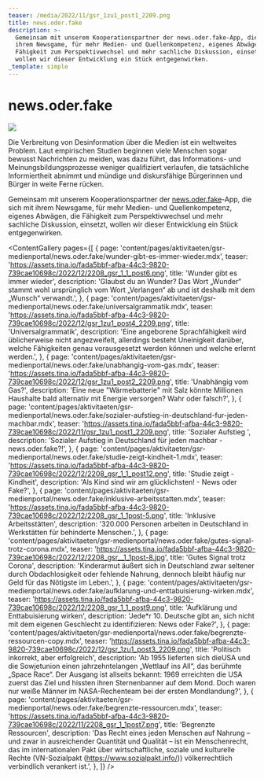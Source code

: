 ```yaml
---
teaser: /media/2022/11/gsr_1zu1_post1_2209.png
title: news.oder.fake
description: >-
  Gemeinsam mit unserem Kooperationspartner der news.oder.fake-App, die sich mit
  ihrem Newsgame, für mehr Medien- und Quellenkompetenz, eigenes Abwägen, die
  Fähigkeit zum Perspektivwechsel und mehr sachliche Diskussion, einsetzt,
  wollen wir dieser Entwicklung ein Stück entgegenwirken.
_template: simple
---
```


# news.oder.fake

![](/media/2022/12/neutraler-webbaner-news-oder-fake.jpg)

Die Verbreitung von Desinformation über die Medien ist ein weltweites Problem. Laut empirischen Studien beginnen viele Menschen sogar bewusst Nachrichten zu meiden, was dazu führt, das Informations- und Meinungsbildungsprozesse weniger qualifiziert verlaufen, die tatsächliche Informiertheit abnimmt und mündige und diskursfähige Bürgerinnen und Bürger in weite Ferne rücken.

Gemeinsam mit unserem Kooperationspartner der [news.oder.fake](https://newsoderfake.de/)-App, die sich mit ihrem Newsgame, für mehr Medien- und Quellenkompetenz, eigenes Abwägen, die Fähigkeit zum Perspektivwechsel und mehr sachliche Diskussion, einsetzt, wollen wir dieser Entwicklung ein Stück entgegenwirken.

<ContentGallery
  pages={[
    {
      page: 'content/pages/aktivitaeten/gsr-medienportal/news.oder.fake/wunder-gibt-es-immer-wieder.mdx',
      teaser:
        'https://assets.tina.io/fada5bbf-afba-44c3-9820-739cae10698c/2022/12/2208_gsr_1_1_post6.png',
      title: 'Wunder gibt es immer wieder',
      description:
        'Glaubst du an Wunder? Das Wort „Wunder“ stammt wohl ursprünglich vom Wort „Verlangen“ ab und ist deshalb mit dem „Wunsch“ verwandt.',
    },
    {
      page: 'content/pages/aktivitaeten/gsr-medienportal/news.oder.fake/universalgrammatik.mdx',
      teaser:
        'https://assets.tina.io/fada5bbf-afba-44c3-9820-739cae10698c/2022/12/gsr_1zu1_post4_2209.png',
      title: 'Universalgrammatik',
      description:
        'Eine angeborene Sprachfähigkeit wird üblicherweise nicht angezweifelt, allerdings besteht Uneinigkeit darüber, welche Fähigkeiten genau vorausgesetzt werden können und welche erlernt werden.',
    },
    {
      page: 'content/pages/aktivitaeten/gsr-medienportal/news.oder.fake/unabhangig-vom-gas.mdx',
      teaser:
        'https://assets.tina.io/fada5bbf-afba-44c3-9820-739cae10698c/2022/12/gsr_1zu1_post2_2209.png',
      title: 'Unabhängig vom Gas?',
      description:
        'Eine neue "Wärmebatterie" mit Salz könnte Millionen Haushalte bald alternativ mit Energie versorgen? Wahr oder falsch?',
    },
    {
      page: 'content/pages/aktivitaeten/gsr-medienportal/news.oder.fake/sozialer-aufstieg-in-deutschland-fur-jeden-machbar.mdx',
      teaser:
        'https://assets.tina.io/fada5bbf-afba-44c3-9820-739cae10698c/2022/11/gsr_1zu1_post1_2209.png',
      title: 'Sozialer Aufstieg ',
      description:
        'Sozialer Aufstieg in Deutschland für jeden machbar - news.oder.fake?!',
    },
    {
      page: 'content/pages/aktivitaeten/gsr-medienportal/news.oder.fake/studie-zeigt-kindheit-1.mdx',
      teaser:
        'https://assets.tina.io/fada5bbf-afba-44c3-9820-739cae10698c/2022/12/2208_gsr_1_1_post12.png',
      title: 'Studie zeigt - Kindheit',
      description: 'Als Kind sind wir am glücklichsten! - News oder Fake?',
    },
    {
      page: 'content/pages/aktivitaeten/gsr-medienportal/news.oder.fake/inklusive-arbeitsstatten.mdx',
      teaser:
        'https://assets.tina.io/fada5bbf-afba-44c3-9820-739cae10698c/2022/12/2208_gsr_1_1post-5.png',
      title: 'Inklusive Arbeitsstätten',
      description:
        '320.000 Personen arbeiten in Deutschland in Werkstätten für behinderte Menschen.',
    },
    {
      page: 'content/pages/aktivitaeten/gsr-medienportal/news.oder.fake/gutes-signal-trotz-corona.mdx',
      teaser:
        'https://assets.tina.io/fada5bbf-afba-44c3-9820-739cae10698c/2022/12/2208_gsr__1_1post-8.jpg',
      title: 'Gutes Signal trotz Corona',
      description:
        'Kinderarmut äußert sich in Deutschland zwar seltener durch Obdachlosigkeit oder fehlende Nahrung, dennoch bleibt häufig nur Geld für das Nötigste im Leben.',
    },
    {
      page: 'content/pages/aktivitaeten/gsr-medienportal/news.oder.fake/aufklarung-und-enttabuisierung-wirken.mdx',
      teaser:
        'https://assets.tina.io/fada5bbf-afba-44c3-9820-739cae10698c/2022/12/2208_gsr_1_1_post9.png',
      title: 'Aufklärung und Enttabuisierung wirken',
      description:
        'Jede*r 10. Deutsche gibt an, sich nicht mit dem eigenen Geschlecht zu identifizieren: News oder Fake?',
    },
    {
      page: 'content/pages/aktivitaeten/gsr-medienportal/news.oder.fake/begrenzte-ressourcen-copy.mdx',
      teaser:
        'https://assets.tina.io/fada5bbf-afba-44c3-9820-739cae10698c/2022/12/gsr_1zu1_post3_2209.png',
      title: 'Politisch inkorrekt, aber erfolgreich',
      description:
        'Ab 1955 lieferten sich dieUSA und die Sowjetunion einen jahrzehntelangen „Wettlauf ins All“, das berühmte „Space Race“. Der Ausgang ist allseits bekannt: 1969 erreichten die USA zuerst das Ziel und hissten ihren Sternenbanner auf dem Mond. Doch waren nur weiße Männer im NASA-Rechenteam bei der ersten Mondlandung?',
    },
    {
      page: 'content/pages/aktivitaeten/gsr-medienportal/news.oder.fake/begrenzte-ressourcen.mdx',
      teaser:
        'https://assets.tina.io/fada5bbf-afba-44c3-9820-739cae10698c/2022/11/2208_gsr_1_1post7.png',
      title: 'Begrenzte Ressourcen',
      description:
        'Das Recht eines jeden Menschen auf Nahrung – und zwar in ausreichender Quantität und Qualität – ist ein Menschenrecht, das im internationalen Pakt über wirtschaftliche, soziale und kulturelle Rechte (VN-Sozialpakt (https://www.sozialpakt.info/)) völkerrechtlich verbindlich verankert ist.',
    },
  ]}
/>
